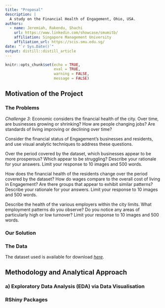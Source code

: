 ```yaml
---
title: "Proposal"
description: |
  A study on the Financial Health of Engagement, Ohio, USA.
authors:
  - name: Jeremiah, Rakendu, Shachi
    url: https://www.linkedin.com/showcase/smumitb/
    affiliation: Singapore Management University
    affiliation_url: https://scis.smu.edu.sg/
date: "`r Sys.Date()`"
output: distill::distill_article
---
```


```r
knitr::opts_chunk$set(echo = TRUE,
                      eval = TRUE,
                      warning = FALSE,
                      message = FALSE)
```


## Motivation of the Project


### The Problems

*Challenge 3*: Economic considers the financial health of the city. Over time, are businesses growing or shrinking? How are people changing jobs? Are standards of living improving or declining over time?

Consider the financial status of Engagement’s businesses and residents, and use visual analytic techniques to address these questions.

Over the period covered by the dataset, which businesses appear to be more prosperous? Which appear to be struggling? Describe your rationale for your answers. Limit your response to 10 images and 500 words.

How does the financial health of the residents change over the period covered by the dataset? How do wages compare to the overall cost of living in Engagement? Are there groups that appear to exhibit similar patterns? Describe your rationale for your answers. Limit your response to 10 images and 500 words.

Describe the health of the various employers within the city limits. What employment patterns do you observe? Do you notice any areas of particularly high or low turnover? Limit your response to 10 images and 500 words.

### Our Solution 

### The Data

The dataset used is available for download [*here*](https://vast-challenge.github.io/2022/).

## Methodology and Analytical Approach

### a) Exploratory Data Analysis (EDA) via Data Visualisation



### RShiny Packages









